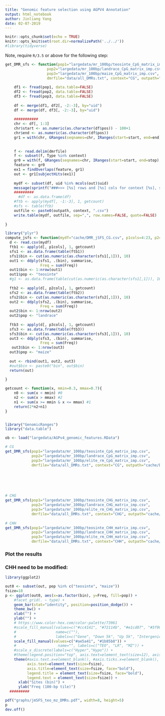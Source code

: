 ```yaml
---
title: "Genomic feature selection using AGPV4 Annotation"
output: html_notebook
author: Jinliang Yang
date: 02-07-2019
---
```



```r
knitr::opts_chunk$set(echo = TRUE) 
knitr::opts_knit$set(root.dir=normalizePath('../../')) 
#library(tidyverse)
```



Note, require `R/3.5` or above for the following step:

```r

get_DMR_sfs <- function(pop1="largedata/mr_100bp/teosinte_CpG_matrix_imp.csv", 
                   pop2="largedata/mr_100bp/landrace_CpG_matrix_imp.csv",
                   pop3="largedata/mr_100bp/maize_CpG_matrix_imp.csv",
                   dmrfile="data/all_DMRs.txt", context="CG", outpath="cache/DMR_jSFS_"){
    
    df1 <- fread(pop1, data.table=FALSE)
    df2 <- fread(pop2, data.table=FALSE)
    df3 <- fread(pop3, data.table=FALSE)
    
    df <- merge(df1, df2[, -2:-3], by="uid")
    df <- merge(df, df3[, -2:-3], by="uid")
    
    ###########
    chr <- df[, 1:3]
    chr$start <- as.numeric(as.character(df$pos)) - 100+1
    chr$end <- as.numeric(as.character(df$pos))
    gr1 = with(chr, GRanges(seqnames=chr, IRanges(start=start, end=end), strand="+", uid=uid))
    
    
    f <- read.delim(dmrfile)
    f <- subset(f, Type %in% context)
    gr0 = with(f, GRanges(seqnames=chr, IRanges(start=start, end=stop), strand="+" ))
    feature <- gr0
    ex1 = findOverlaps(feature, gr1)
    out <- gr1[subjectHits(ex1)]
    
    mydf <- subset(df, uid %in% mcols(out)$uid)
    message(sprintf("###>>> [%s] rows and [%s] cols for context [%s], sfs...", nrow(mydf), ncol(mydf), context))
    #########
      #df <- as.data.frame(df)
    #ftb <- apply(mydf[, -1:-3], 1, getcount)
    #sfs <- table(ftb)
    outfile <- paste0(outpath, context, ".csv")
    write.table(mydf, outfile, sep=",", row.names=FALSE, quote=FALSE)
    
}

library("plyr")
compute_jsfs <- function(mydf="cache/DMR_jSFS_CG.csv", p1cols=4:23, p2cols=24:40, p3cols=41:54){
  d <- read.csv(mydf)
  ftb1 <- apply(d[, p1cols], 1, getcount)
  sfs1 <- as.data.frame(table(ftb1))
  sfs1$bin <- cut(as.numeric(as.character(sfs1[,1])), 10)
  out1 <- ddply(sfs1, .(bin), summarise,
                Freq = sum(Freq))
  out1$bin <- 1:nrow(out1)
  out1$pop <- "teosinte"
  #g1 <- as.data.frame(table(cut(as.numeric(as.character(sfs1[,1])), 10)))
  
  ftb2 <- apply(d[, p2cols], 1, getcount)
  sfs2 <- as.data.frame(table(ftb2))
  sfs2$bin <- cut(as.numeric(as.character(sfs2[,1])), 10)
  out2 <- ddply(sfs2, .(bin), summarise,
                Freq = sum(Freq))
  out2$bin <- 1:nrow(out2)
  out2$pop <- "landrace"
  
  ftb3 <- apply(d[, p3cols], 1, getcount)
  sfs3 <- as.data.frame(table(ftb3))
  sfs3$bin <- cut(as.numeric(as.character(sfs3[,1])), 10)
  out3 <- ddply(sfs3, .(bin), summarise,
                Freq = sum(Freq))
   out3$bin <- 1:nrow(out3)
  out3$pop <- "maize"
  
  out <- rbind(out1, out2, out3)
  #out$bin <- paste0("bin", out$bin)
  return(out)
  
}

getcount <- function(x, mmin=0.3, mmax=0.7){
    n0 <- sum(x < mmin) #0
    n2 <- sum(x > mmax) #2
    n1 <- sum(x >= mmin & x <= mmax) #1
    return(2*n2+n1)
}


library("GenomicRanges")
library("data.table")

ob <- load("largedata/AGPv4_genomic_features.RData")

# CG
get_DMR_sfs(pop1="largedata/mr_100bp/teosinte_CpG_matrix_imp.csv", 
            pop2="largedata/mr_100bp/landrace_CpG_matrix_imp.csv",
            pop3="largedata/mr_100bp/elite_rm_CpG_matrix_imp.csv",
            dmrfile="data/all_DMRs.txt", context="CG", outpath="cache/DMR_sfs_interpop_")





  
# CHG  
get_DMR_sfs(pop1="largedata/mr_100bp/teosinte_CHG_matrix_imp.csv", 
            pop2="largedata/mr_100bp/landrace_CHG_matrix_imp.csv",
            pop3="largedata/mr_100bp/elite_rm_CHG_matrix_imp.csv",
            dmrfile="data/all_DMRs.txt", context="CHG", outpath="cache/DMR_sfs_interpop_")
  
# CHH 
get_DMR_sfs(pop1="largedata/mr_100bp/teosinte_CHH_matrix_imp.csv", 
            pop2="largedata/mr_100bp/landrace_CHH_matrix_imp.csv",
            pop3="largedata/mr_100bp/elite_rm_CHH_matrix_imp.csv",
            dmrfile="data/all_DMRs.txt", context="CHH", outpath="cache/DMR_sfs_interpop_")

```


### Plot the results


### CHH need to be modified:
```r
library(ggplot2)

out0 <- subset(out, pop %in% c("teosinte", "maize"))
fsize=18
p <- ggplot(out0, aes(x=as.factor(bin), y=Freq, fill=pop)) +
    #facet_grid(. ~ type) +
    geom_bar(stat="identity", position=position_dodge()) +
    theme_bw() +
    xlab("") +
    ylab("") +
    # https://www.color-hex.com/color-palette/73961
    #scale_fill_manual(values=c("#cc4141", "#72114b", "#e1cd07", "#5f9057", "#114c63", "#d3d3d3"),
    #                  name=c(""),
    #                  labels=c("Gene", "Down 5k", "Up 5k", "Intergenic", "TE", "Rest")) +
    scale_fill_manual(values=c("#ae5a41", "#1b85b8")) +
    #                   name="", labels=c("TEO", "LR", "MZ")) +
    #scale_x_discrete(labels=c("Hyper","Hypo")) +
    #theme(legend.position="top", axis.text=element_text(size=12), axis.title=element_text(size=15) )
    theme(#axis.text.x=element_blank(), #axis.ticks.x=element_blank(),
          axis.text=element_text(size=fsize),
          axis.title=element_text(size=fsize, face="bold"),
          legend.title = element_text(size=fsize, face="bold"),
          legend.text = element_text(size=fsize)) +
      xlab("Sites (bin)") + 
      ylab("Freq (100-bp tile)")
  #########

pdf("graphs/jmSFS_teo_mz_DMRs.pdf", width=8, height=5)
p
dev.off()
```


